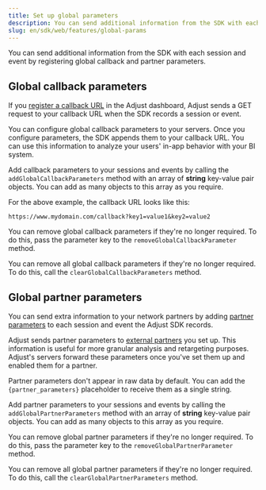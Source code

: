 ```yaml
---
title: Set up global parameters
description: You can send additional information from the SDK with each session and event by registering global callback and partner parameters.
slug: en/sdk/web/features/global-params
---
```



You can send additional information from the SDK with each session and event by registering global callback and partner parameters.

## Global callback parameters

If you [register a callback URL](https://help.adjust.com/en/article/set-up-callbacks
) in the Adjust dashboard, Adjust sends a GET request to your callback URL when the SDK records a session or event.

You can configure global callback parameters to your servers. Once you configure parameters, the SDK appends them to your callback URL. You can use this information to analyze your users' in-app behavior with your BI system.

Add callback parameters to your sessions and events by calling the `addGlobalCallbackParameters` method with an array of **string** key-value pair objects. You can add as many objects to this array as you require.

<AddGlobalCallbackParameters />

For the above example, the callback URL looks like this:

```text "key1" "value1" "key2" "value2"
https://www.mydomain.com/callback?key1=value1&key2=value2
```

You can remove global callback parameters if they're no longer required. To do this, pass the parameter key to the `removeGlobalCallbackParameter` method.

<RemoveGlobalCallbackParameter />

You can remove all global callback parameters if they're no longer required. To do this, call the `clearGlobalCallbackParameters` method.

<ClearGlobalCallbackParameters />

## Global partner parameters

You can send extra information to your network partners by adding [partner parameters](https://help.adjust.com/en/article/data-sharing-ad-network#map-parameters) to each session and event the Adjust SDK records.

Adjust sends partner parameters to [external partners](https://help.adjust.com/en/article/integrated-partners) you set up. This information is useful for more granular analysis and retargeting purposes. Adjust's servers forward these parameters once you've set them up and enabled them for a partner.

<Callout type="note">

Partner parameters don't appear in raw data by default. You can add the `{partner_parameters}` placeholder to receive them as a single string.

</Callout>

Add partner parameters to your sessions and events by calling the `addGlobalPartnerParameters` method with an array of **string** key-value pair objects. You can add as many objects to this array as you require.

<AddGlobalPartnerParameters />

You can remove global partner parameters if they're no longer required. To do this, pass the parameter key to the `removeGlobalPartnerParameter` method.

<RemoveGlobalPartnerParameter />

You can remove all global partner parameters if they're no longer required. To do this, call the `clearGlobalPartnerParameters` method.

<ClearGlobalPartnerParameters />
